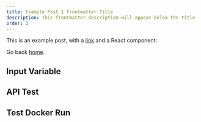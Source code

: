 ```yaml
---
title: Example Post 1 Frontmatter Title
description: This frontmatter description will appear below the title
order: 2
---
```


This is an example post, with a [link](https://nextjs.org) and a React component:

Go back [home](/).

## Input Variable
<InputVariable 
    variableKey="test"
    value=""
/>

## API Test
<APICheck 
    url='http://host.docker.internal:55014'
/>

<APICheck
    componentName='NGINX Plus Container 2'
/>

## Test Docker Run
<DockerContainer>
    <Docker 
        name="NGINX Plus Container 1"
        desc="NGINX Plus R32 is the latest release of NGINX Plus, the high-performance load balancer, web server, and API gateway. NGINX Plus R32 includes new features and enhancements that make it easier to use and more powerful than ever."
        image="private-registry.nginx.com/nginx-plus/agent:debian"
        env={[
            {name: "NGINX_AGENT_SERVER_GRPCPORT", value: "443"},
            {name: "NGINX_AGENT_SERVER_HOST", value: "agent.connect.nginx.com"},
            {name: "NGINX_AGENT_TLS_ENABLE", value: "true"},
            {name: "NGINX_AGENT_TLS_SKIP_VERIFY", value: "false"},
            {name: "NGINX_AGENT_SERVER_TOKEN", isVariable: true, isSecret: true},
        ]}
        port={{host: 55055, container: 80}}
    />
    <Docker 
        name="NGINX Plus Container 2"
        desc="NGINX Plus R32 is the latest release of NGINX Plus, the high-performance load balancer, web server, and API gateway. NGINX Plus R32 includes new features and enhancements that make it easier to use and more powerful than ever."
        image="private-registry.nginx.com/nginx-plus/agent:debian"
    />
    <Docker 
        name="NGINX Plus Container 3"
        desc="NGINX Plus R32 is the latest release of NGINX Plus, the high-performance load balancer, web server, and API gateway. NGINX Plus R32 includes new features and enhancements that make it easier to use and more powerful than ever."
        image="private-registry.nginx.com/nginx-plus/agent:debian"
    />
    <Docker 
        name="NGINX Plus Container 4"
        desc="NGINX Plus R32 is the latest release of NGINX Plus, the high-performance load balancer, web server, and API gateway. NGINX Plus R32 includes new features and enhancements that make it easier to use and more powerful than ever."
        image="private-registry.nginx.com/nginx-plus/agent:debian"
    />
    <Docker 
        name="NGINX Plus Container 5"
        desc="NGINX Plus R32 is the latest release of NGINX Plus, the high-performance load balancer, web server, and API gateway. NGINX Plus R32 includes new features and enhancements that make it easier to use and more powerful than ever."
        image="private-registry.nginx.com/nginx-plus/agent:debian"
    />
</DockerContainer>
